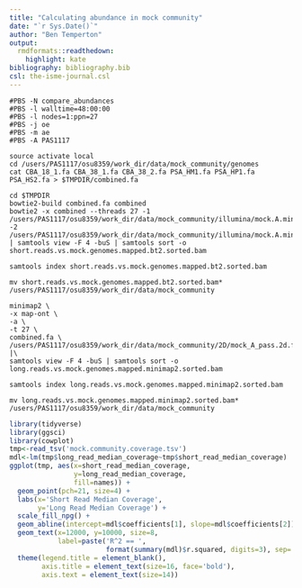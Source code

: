 ```yaml
---
title: "Calculating abundance in mock community"
date: "`r Sys.Date()`"
author: "Ben Temperton"
output:
  rmdformats::readthedown:
    highlight: kate
bibliography: bibliography.bib
csl: the-isme-journal.csl
---
```


```
#PBS -N compare_abundances
#PBS -l walltime=48:00:00
#PBS -l nodes=1:ppn=27
#PBS -j oe
#PBS -m ae
#PBS -A PAS1117

source activate local
cd /users/PAS1117/osu8359/work_dir/data/mock_community/genomes
cat CBA_18_1.fa CBA_38_1.fa CBA_38_2.fa PSA_HM1.fa PSA_HP1.fa PSA_HS2.fa > $TMPDIR/combined.fa

cd $TMPDIR
bowtie2-build combined.fa combined
bowtie2 -x combined --threads 27 -1 /users/PAS1117/osu8359/work_dir/data/mock_community/illumina/mock.A.mini.fwd.pe.hq.fq.gz -2 /users/PAS1117/osu8359/work_dir/data/mock_community/illumina/mock.A.mini.rev.pe.hq.fq.gz | samtools view -F 4 -buS | samtools sort -o short.reads.vs.mock.genomes.mapped.bt2.sorted.bam

samtools index short.reads.vs.mock.genomes.mapped.bt2.sorted.bam

mv short.reads.vs.mock.genomes.mapped.bt2.sorted.bam* /users/PAS1117/osu8359/work_dir/data/mock_community

minimap2 \
-x map-ont \
-a \
-t 27 \
combined.fa \
/users/PAS1117/osu8359/work_dir/data/mock_community/2D/mock_A_pass.2d.fastq |\
samtools view -F 4 -buS | samtools sort -o long.reads.vs.mock.genomes.mapped.minimap2.sorted.bam

samtools index long.reads.vs.mock.genomes.mapped.minimap2.sorted.bam

mv long.reads.vs.mock.genomes.mapped.minimap2.sorted.bam* /users/PAS1117/osu8359/work_dir/data/mock_community

```

```r
library(tidyverse)
library(ggsci)
library(cowplot)
tmp<-read_tsv('mock.community.coverage.tsv')
mdl<-lm(tmp$long_read_median_coverage~tmp$short_read_median_coverage)
ggplot(tmp, aes(x=short_read_median_coverage,
                y=long_read_median_coverage,
                fill=names)) +
  geom_point(pch=21, size=4) +
  labs(x='Short Read Median Coverage',
       y='Long Read Median Coverage') +
  scale_fill_npg() +
  geom_abline(intercept=mdl$coefficients[1], slope=mdl$coefficients[2]) +
  geom_text(x=12000, y=10000, size=8,
            label=paste('R^2 == ',
                        format(summary(mdl)$r.squared, digits=3), sep=''), parse = TRUE) +
  theme(legend.title = element_blank(),
        axis.title = element_text(size=16, face='bold'),
        axis.text = element_text(size=14))

```



